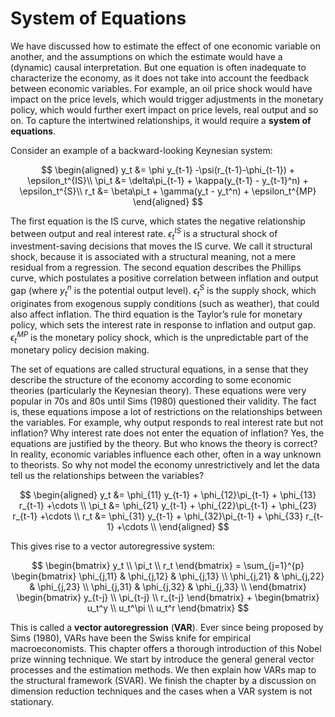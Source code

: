 # System of Equations

We have discussed how to estimate the effect of one economic variable on
another, and the assumptions on which the estimate would have a
(dynamic) causal interpretation. But one equation is often inadequate to
characterize the economy, as it does not take into account the feedback
between economic variables. For example, an oil price shock would have
impact on the price levels, which would trigger adjustments in the
monetary policy, which would further exert impact on price levels, real
output and so on. To capture the intertwined relationships, it would
require a **system of equations**.

Consider an example of a backward-looking Keynesian system:

$$
\begin{aligned}
y_t &= \phi y_{t-1} -\psi(r_{t-1}-\phi_{t-1}) + \epsilon_t^{IS}\\
\pi_t &= \delta\pi_{t-1} + \kappa(y_{t-1} - y_{t-1}^n) + \epsilon_t^{S}\\
r_t &= \beta\pi_t + \gamma(y_t - y_t^n) + \epsilon_t^{MP}
\end{aligned}
$$

The first equation is the IS curve, which states the negative
relationship between output and real interest rate. $\epsilon_t^{IS}$ is
a structural shock of investment-saving decisions that moves the IS
curve. We call it structural shock, because it is associated with a
structural meaning, not a mere residual from a regression. The second
equation describes the Phillips curve, which postulates a positive
correlation between inflation and output gap (where $y_{t}^n$ is the
potential output level). $\epsilon_t^{S}$ is the supply shock, which
originates from exogenous supply conditions (such as weather), that
could also affect inflation. The third equation is the Taylor's rule for
monetary policy, which sets the interest rate in response to inflation
and output gap. $\epsilon_t^{MP}$ is the monetary policy shock, which is
the unpredictable part of the monetary policy decision making.

The set of equations are called structural equations, in a sense that
they describe the structure of the economy according to some economic
theories (particularly the Keynesian theory). These equations were very
popular in 70s and 80s until Sims (1980) questioned their validity. The
fact is, these equations impose a lot of restrictions on the
relationships between the variables. For example, why output responds to
real interest rate but not inflation? Why interest rate does not enter
the equation of inflation? Yes, the equations are justified by the
theory. But who knows the theory is correct? In reality, economic
variables influence each other, often in a way unknown to theorists. So
why not model the economy unrestrictively and let the data tell us the
relationships between the variables?

$$
\begin{aligned}
y_t &= \phi_{11} y_{t-1} + \phi_{12}\pi_{t-1} + \phi_{13} r_{t-1} +\cdots \\
\pi_t &= \phi_{21} y_{t-1} + \phi_{22}\pi_{t-1} + \phi_{23} r_{t-1} +\cdots \\
r_t &= \phi_{31} y_{t-1} + \phi_{32}\pi_{t-1} + \phi_{33} r_{t-1} +\cdots \\
\end{aligned}
$$

This gives rise to a vector autoregressive system:

$$
\begin{bmatrix}
y_t \\ \pi_t \\ r_t
\end{bmatrix} = \sum_{j=1}^{p}
\begin{bmatrix}
\phi_{j,11} & \phi_{j,12} & \phi_{j,13} \\ 
\phi_{j,21} & \phi_{j,22} & \phi_{j,23} \\ 
\phi_{j,31} & \phi_{j,32} & \phi_{j,33} \\ 
\end{bmatrix}
\begin{bmatrix}
y_{t-j} \\ \pi_{t-j} \\ r_{t-j}
\end{bmatrix} +
\begin{bmatrix}
u_t^y \\ u_t^\pi \\ u_t^r 
\end{bmatrix}
$$

This is called a **vector autoregression** (**VAR**). Ever since being
proposed by Sims (1980), VARs have been the Swiss knife for empirical
macroeconomists. This chapter offers a thorough introduction of this
Nobel prize winning technique. We start by introduce the general general
vector processes and the estimation methods. We then explain how VARs
map to the structural framework (SVAR). We finish the chapter by a
discussion on dimension reduction techniques and the cases when a VAR
system is not stationary.
